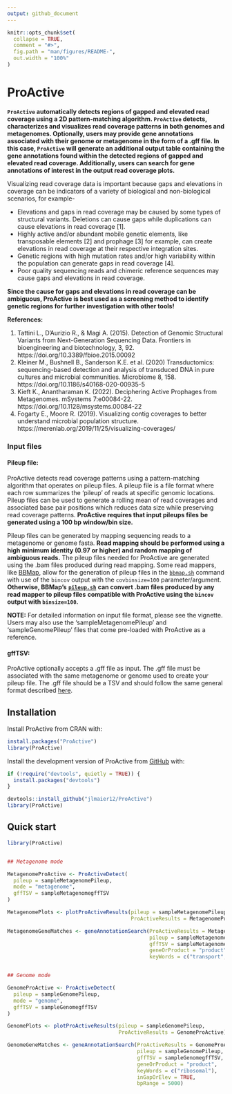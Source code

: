 ```yaml
---
output: github_document
---
```


<!-- README.md is generated from README.Rmd. Please edit that file -->

```r
knitr::opts_chunk$set(
  collapse = TRUE,
  comment = "#>",
  fig.path = "man/figures/README-",
  out.width = "100%"
)
```

# ProActive

<!-- badges: start -->
<!-- badges: end -->


**`ProActive` automatically detects regions of gapped and elevated read coverage 
using a 2D pattern-matching algorithm. `ProActive` detects, characterizes and 
visualizes read coverage patterns in both genomes and metagenomes. Optionally, 
users may provide gene annotations associated with their genome or metagenome 
in the form of a .gff file. In this case, `ProActive` will generate an additional 
output table containing the gene annotations found within the detected regions of 
gapped and elevated read coverage. Additionally, users can search for gene 
annotations of interest in the output read coverage plots.** 

Visualizing read coverage data is important because gaps and elevations in coverage can 
be indicators of a variety of biological and non-biological scenarios, for example-

* Elevations and gaps in read coverage may be caused by some types of structural 
variants. Deletions can cause gaps while duplications can cause elevations in read coverage [1]. 
* Highly active and/or abundant mobile genetic elements, like transposable 
elements [2] and prophage [3] for example, can create elevations in read coverage 
at their respective integration sites. 
* Genetic regions with high mutation rates and/or high variability within the population 
can generate gaps in read coverage [4]. 
* Poor quality sequencing reads and chimeric reference sequences may cause gaps
and elevations in read coverage.

**Since the cause for gaps and elevations in read coverage can be ambiguous, 
ProActive is best used as a screening method to identify genetic regions for further 
investigation with other tools!**

**References:**

1.  Tattini L., D'Aurizio R., & Magi A. (2015). Detection of Genomic Structural 
Variants from Next-Generation Sequencing Data. Frontiers in bioengineering and biotechnology, 
3, 92. https://doi.org/10.3389/fbioe.2015.00092 
2.  Kleiner M., Bushnell B., Sanderson K.E. et al. (2020) Transductomics: sequencing-based 
detection and analysis of transduced DNA in pure cultures and microbial communities. 
Microbiome 8, 158. https://doi.org/10.1186/s40168-020-00935-5
3.  Kieft K., Anantharaman K. (2022). Deciphering Active Prophages from Metagenomes. mSystems 7:e00084-22.
https://doi.org/10.1128/msystems.00084-22
4. Fogarty E., Moore R. (2019). Visualizing contig coverages to better understand 
microbial population structure. https://merenlab.org/2019/11/25/visualizing-coverages/ 

### Input files

#### Pileup file:
ProActive detects read coverage patterns using a pattern-matching algorithm that 
operates on pileup files. A pileup file is a file format where each row 
summarizes the 'pileup' of reads at specific genomic locations. Pileup files 
can be used to generate a rolling mean of read coverages and associated base 
pair positions which reduces data size while 
preserving read coverage patterns. **ProActive requires that input pileups files** 
**be generated using a 100 bp window/bin size.**  

Pileup files can be generated by mapping sequencing reads to a 
metagenome or genome fasta. **Read mapping should be performed using a high** 
**minimum identity (0.97 or higher) and random mapping of ambiguous reads.** The 
pileup files needed for ProActive are generated using the .bam files produced 
during read mapping. Some read mappers, like 
[BBMap](https://jgi.doe.gov/data-and-tools/software-tools/bbtools/bb-tools-user-guide/bbmap-guide/), 
allow for the generation of pileup files in the 
[`bbmap.sh`](https://github.com/BioInfoTools/BBMap/blob/master/sh/bbmap.sh) 
command with use of the `bincov` output with the `covbinsize=100` 
parameter/argument. **Otherwise, BBMap's** 
**[`pileup.sh`](https://github.com/BioInfoTools/BBMap/blob/master/sh/pileup.sh)** 
**can convert .bam files produced by any read mapper to pileup files** 
**compatible with ProActive using the `bincov` output with `binsize=100`.**

**NOTE:** For detailed information on input file format, please see the vignette. Users may also use
the 'sampleMetagenomePileup' and 'sampleGenomePileup' files that come pre-loaded with 
ProActive as a reference.

#### gffTSV:
ProActive optionally accepts a .gff file as input. The .gff file must be 
associated with the same metagenome or genome used to create your pileup file. 
The .gff file should be a TSV and should follow the same general format described [here](https://en.wikipedia.org/wiki/General_feature_format#:~:text=In%20bioinformatics%2C%20the%20general%20feature,DNA%2C%20RNA%20and%20protein%20sequences.).

## Installation

Install ProActive from CRAN with:
``` r
install.packages("ProActive")
library(ProActive)
```

Install the development version of ProActive from [GitHub](https://github.com/) with:
``` r
if (!require("devtools", quietly = TRUE)) {
  install.packages("devtools")
}

devtools::install_github("jlmaier12/ProActive")
library(ProActive)
```


## Quick start

```r
library(ProActive)


## Metagenome mode

MetagenomeProActive <- ProActiveDetect(
  pileup = sampleMetagenomePileup,
  mode = "metagenome",
  gffTSV = sampleMetagenomegffTSV
)

MetagenomePlots <- plotProActiveResults(pileup = sampleMetagenomePileup,
                                        ProActiveResults = MetagenomeProActive)

MetagenomeGeneMatches <- geneAnnotationSearch(ProActiveResults = MetagenomeProActive, 
                                              pileup = sampleMetagenomePileup, 
                                              gffTSV = sampleMetagenomegffTSV,
                                              geneOrProduct = "product",
                                              keyWords = c("transport", "chemotaxis"))


## Genome mode

GenomeProActive <- ProActiveDetect(
  pileup = sampleGenomePileup,
  mode = "genome",
  gffTSV = sampleGenomegffTSV
)

GenomePlots <- plotProActiveResults(pileup = sampleGenomePileup,
                                    ProActiveResults = GenomeProActive)

GenomeGeneMatches <- geneAnnotationSearch(ProActiveResults = GenomeProActive, 
                                          pileup = sampleGenomePileup, 
                                          gffTSV = sampleGenomegffTSV,
                                          geneOrProduct = "product",
                                          keyWords = c("ribosomal"), 
                                          inGapOrElev = TRUE,
                                          bpRange = 5000)
```
